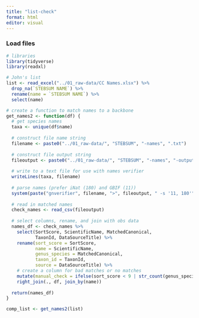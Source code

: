 ```yaml
---
title: "list-check"
format: html
editor: visual
---
```


### Load files

```r

# libraries
library(tidyverse)
library(readxl)

# John's list
list <- read_excel("../01_raw-data/CC Names.xlsx") %>%
  drop_na(`STEBSUM NAME`) %>%
  rename(name = `STEBSUM NAME`) %>%
  select(name)

# create a function to match names to a backbone
get_names2 <- function(df) {
  # get species names
  taxa <- unique(df$name)
  
  # construct file name string
  filename <- paste0("../01_raw-data/", "STEBSUM", "-names", ".txt")
  
  # construct file output string
  fileoutput <- paste0("../01_raw-data/", "STEBSUM", "-names", "-output.csv")
  
  # write to a text file for use with names verifier
  writeLines(taxa, filename)
  
  # parse names (prefer iNat (180) and GBIF (11))
  system(paste("gnverifier", filename, ">", fileoutput, " -s '11, 180'"))
  
  # read in matched names
  check_names <- read_csv(fileoutput)
  
  # select columns, rename, and join with obs data
  names_df <- check_names %>%
    select(SortScore, ScientificName, MatchedCanonical, 
           TaxonId, DataSourceTitle) %>%
    rename(sort_score = SortScore,
           name = ScientificName,
           genus_species = MatchedCanonical,
           taxon_id = TaxonId,
           source = DataSourceTitle) %>%
    # create a column for bad matches or no matches
    mutate(manual_check = ifelse(sort_score < 9 | str_count(genus_species, "\\S+") < 2 | str_detect(name, "\\?"), 1, 0)) %>%
    right_join(., df, join_by(name))
  
  return(names_df)
}

comp_list <- get_names2(list)

```
